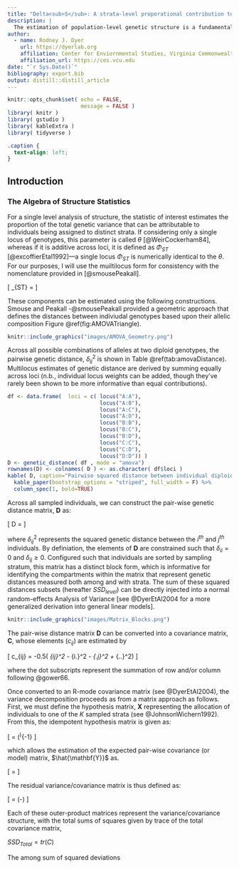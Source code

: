 ```yaml
---
title: "Delta<sub>S</sub>: A strata-level proporational contribution to genetic structure."
description: |
  The estimation of population-level genetic structure is a fundamental task for evoluationary, landscape, and ecological genetics, which answers the fundamental question of how much of the total genetic variance can be attriubted to individuals being allocated to specific strata.  This fundamental parameter provides insights into historical and ongoing microevolutionary processes and as such has spawned a large family of estimators—some unique and some repetitive—commonly found
author:
  - name: Rodney J. Dyer 
    url: https://dyerlab.org
    affiliation: Center for Enviornmental Studies, Virginia Commonwealth University, 1000 West Cary Street, Richmond, Virginia 23284
    affiliation_url: https://ces.vcu.edu
date: "`r Sys.Date()`"
bibliography: export.bib
output: distill::distill_article
---
```


```r
knitr::opts_chunk$set( echo = FALSE,
                       message = FALSE )
library( knitr )
library( gstudio )
library( kableExtra )
library( tidyverse )
```


```css
.caption { 
  text-align: left;
}
```



## Introduction



### The Algebra of Structure Statistics

For a single level analysis of structure, the statistic of interest estimates the proportion of the total genetic variance that can be attributable to individuals being assigned to distinct strata.  If considering only a single locus of genotypes, this parameter is called $\theta$ [@WeirCockerham84], whereas if it is additive across loci, it is defined as $\Phi_{ST}$  [@excoffierEtal1992]—a single locus $\Phi_{ST}$ is numerically identical to the $\theta$.  For our purposes, I will use the muiltilocus form for consistency with the nomenclature provided in [@smousePeakall].

\[
\Phi_{ST} = \frac{\sigma_A}{\sigma_A + \sigma_W}
\]

These components can be estimated using the following constructions. Smouse and Peakall -@smousePeakall provided a geometric approach that defines the distances between indiviudal genotypes based upon their allelic composition Figure \@ref(fig:AMOVATriangle).  

```r
knitr::include_graphics("images/AMOVA_Geometry.png")
```

Across all possible combinations of alleles at two diploid genotypes, the pairwise genetic distance, $\delta_{ij}^2$ is shown in Table \@ref(tab:amovaDistance).  Multilocus estimates of genetic distance are derived by summing equally across loci (n.b., individual locus weights can be added, though they've rarely been shown to be more informative than equal contributions).

```r
df <- data.frame(  loci = c( locus("A:A"),
                             locus("A:B"),
                             locus("A:C"),
                             locus("A:D"),
                             locus("B:B"),
                             locus("B:C"),
                             locus("B:D"),
                             locus("C:C"),
                             locus("C:D"),
                             locus("D:D")) )
D <- genetic_distance( df , mode = "amova")
rownames(D) <- colnames( D ) <- as.character( df$loci )
kable( D, caption="Pairwise squared distance between individual diploid genotypes." ) %>%
  kable_paper(bootstrap_options = "striped", full_width = F) %>%
  column_spec(1, bold=TRUE) 
```

Across all sampled individuals, we can construct the pair-wise genetic distance matrix, $\mathbf{D}$ as: 

\[
D = \left[ 
\begin{array}{cccc} 
0 & \delta_{12}^2 & \cdots & \delta_{1N}^2 \\
\delta_{21}^2 & 0 & \cdots & \delta_{2N}^2 \\
\vdots & \vdots & \ddots & \vdots \\
\delta_{N1} & \delta_{N2} & \cdots & \delta_{NN}^2
\end{array}
\right]
\]


where $\delta_{ij}^2$ represents the squared genetic distance between the $i^{th}$ and $j^{th}$ individuals.  By definiation, the elements of $\mathbf{D}$ are constrained such that $\delta_{ii} = 0$ and $\delta_{ij} \ge 0$.  Configured such that individuals are sorted by sampling stratum, this matrix has a distinct block form, which is informative for identifying the compartments within the matrix that represent genetic distances measured both among and with strata.  The sum of these squared distances subsets (hereafter $SSD_{level}$) can be directly injected into a normal random-effects Analysis of Variance [see @DyerEtAl2004 for a more generalized derivation into general linear models].

```r
knitr::include_graphics("images/Matrix_Blocks.png")
```


The pair-wise distance matrix $\mathbf{D}$ can be converted into a covariance matrix, $\mathbf{C}$, whose elements ($c_{ij}$) are estimated by 

\[
c_{ij} = -0.5( \delta_{ij}^2 - \delta_{i.}^2 - \delta_{.j}^2 + \delta_{..}^2)
\]

where the dot subscripts represent the summation of row and/or column following @gower66.   

Once converted to an R-mode covariance matrix (see @DyerEtAl2004), the variance decomposition proceeds as from a matrix approach as follows.  First, we must define the hypothesis matrix, $\mathbf{X}$ representing the allocation of individuals to one of the $K$ sampled strata (see @JohnsonWichern1992).  From this, the idempotent hypothesis matrix is given as:

\[
\mathbf{H} = \mathbf{X}(\mathbf{X}\mathbf{X}^\prime)^{-1}\mathbf{X}
\]

which allows the estimation of the expected pair-wise covariance (or model) matrix, $\hat{\mathbf{Y}}$ as.

\[
\hat{\mathbf{Y}} = \mathbf{H}\mathbf{C}
\]

The residual variance/covariance matrix is thus defined as:

\[
\mathbf{R} = (\mathbf{I}-\mathbf{H})\mathbf{C}
\]

Each of these outer-product matrices represent the variance/covariance structure, with the total sums of squares given by trace of the total covariance matrix, 

$SSD_{Total} = tr(C)$

The among sum of squared deviations 

